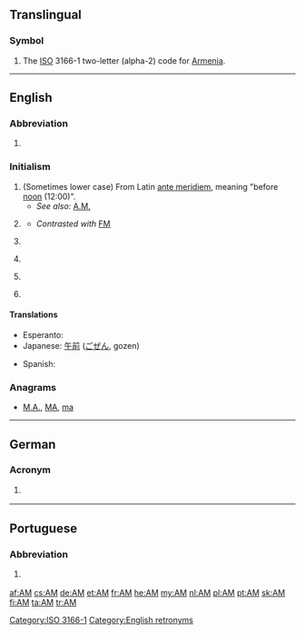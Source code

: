 {{also|Appendix:Variations of "am"}}
==Translingual==

===Symbol===
{{head|mul|symbol}}
# The [[ISO]] 3166-1 two-letter (alpha-2) code for [[Armenia]].

[[Category:ISO 3166-1]]

----

==English==
{{wikipedia|AM}}

===Abbreviation===
{{en-abbreviation}}

# {{abbreviation of|Amazonas}} {{gloss|This is a state of [[Brazil]].}}

===Initialism===
{{en-initialism}}

# (Sometimes lower case) From Latin [[ante meridiem]], meaning "before [[noon]] (12:00)".
#* ''See also:'' [[A.M.]]
# {{context|communication}} {{initialism of|amplitude modulation|Amplitude Modulation}}
#* ''Contrasted with'' [[FM]]
# {{education}} {{initialism of|Artium Magister}}
# {{education}} {{initialism of|Master of Arts}}
# {{context|politics|UK}} {{initialism of|Assembly Member}} {{gloss|A title similar to [[MP]], placed after the name of a Member of the Welsh National Assembly.}}
# {{property law}} {{initialism of|Automated Mapping}} {{gloss|Used in conjunction with Facilities Managements abbreviations (AM/FM).}}

====Translations====
{{trans-top|before noon}}
* Esperanto: {{t-|eo|a.t.m.}}
* Japanese: [[午前]] ([[ごぜん]], gozen)
{{trans-mid}}
* Spanish: {{t-|es|AM}}
{{trans-bottom}}

===Anagrams===
* [[M.A.#English|M.A.]], [[MA#English|MA]], [[ma#English|ma]]

[[Category:English retronyms]]

----

==German==

===Acronym===
{{de-acronym|g=n}}

# {{context|software|development|lang=de}} {{acronym of|w:de:Anwendungsmanagement|Anwendungsmanagement|lang=de}}

----

==Portuguese==

===Abbreviation===
{{pt-abbreviation}}

# {{context|politics|Brazil|lang=pt}} {{abbreviation of|Amazonas|lang=pt}} {{gloss|a Brazilian state}}

[[af:AM]]
[[cs:AM]]
[[de:AM]]
[[et:AM]]
[[fr:AM]]
[[he:AM]]
[[my:AM]]
[[nl:AM]]
[[pl:AM]]
[[pt:AM]]
[[sk:AM]]
[[fi:AM]]
[[ta:AM]]
[[tr:AM]]